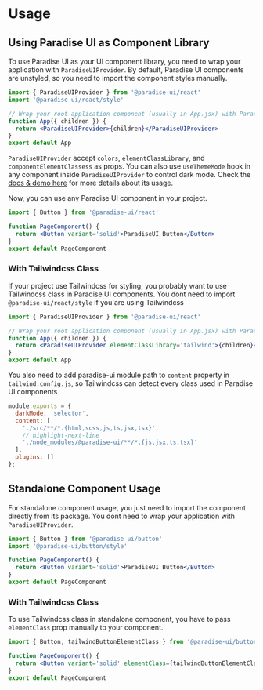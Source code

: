 
# Usage
## Using Paradise UI as Component Library

To use Paradise UI as your UI component library, you need to wrap your application with `ParadiseUIProvider`. By default, Paradise UI components are unstyled, so you need to import the component styles manually.

```jsx
import { ParadiseUIProvider } from '@paradise-ui/react'
import '@paradise-ui/react/style'

// Wrap your root application component (usually in App.jsx) with ParadiseUIProvider
function App({ children }) {
  return <ParadiseUIProvider>{children}</ParadiseUIProvider>
}
export default App
```

`ParadiseUIProvider` accept `colors`, `elementClassLibrary`, and `componentElementClassess` as props. You can also use `useThemeMode` hook in any component inside `ParadiseUIProvider` to control dark mode. Check the <a href="https://storybook.paradise-ui.com/?path=/docs/provider-paradiseuiprovider--docs" target="_blank">docs & demo here</a> for more details about its usage.

Now, you can use any Paradise UI component in your project.

```jsx
import { Button } from '@paradise-ui/react'

function PageComponent() {
  return <Button variant='solid'>ParadiseUI Button</Button>
}
export default PageComponent
```

### With Tailwindcss Class
If your project use Tailwindcss for styling, you probably want to use Tailwindcss class in Paradise UI components. You dont need to import `@paradise-ui/react/style` if you'are using Tailwindcss

```jsx
import { ParadiseUIProvider } from '@paradise-ui/react'

// Wrap your root application component (usually in App.jsx) with ParadiseUIProvider
function App({ children }) {
  return <ParadiseUIProvider elementClassLibrary='tailwind'>{children}</ParadiseUIProvider>
}
export default App
```

You also need to add paradise-ui module path to `content` property in `tailwind.config.js`, so Tailwindcss can detect every class used in Paradise UI components

```js
module.exports = {
  darkMode: 'selector',
  content: [
    './src/**/*.{html,scss,js,ts,jsx,tsx}',
    // highlight-next-line
    './node_modules/@paradise-ui/**/*.{js,jsx,ts,tsx}'
  ],
  plugins: []
};
```

## Standalone Component Usage

For standalone component usage, you just need to import the component directly from its package. You dont need to wrap your application with `ParadiseUIProvider`.

```jsx
import { Button } from '@paradise-ui/button'
import '@paradise-ui/button/style'

function PageComponent() {
  return <Button variant='solid'>ParadiseUI Button</Button>
}
export default PageComponent
```

### With Tailwindcss Class
To use Tailwindcss class in standalone component, you have to pass `elementClass` prop manually to your component.

```jsx
import { Button, tailwindButtonElementClass } from '@paradise-ui/button'

function PageComponent() {
  return <Button variant='solid' elementClass={tailwindButtonElementClass}>ParadiseUI Button</Button>
}
export default PageComponent
```